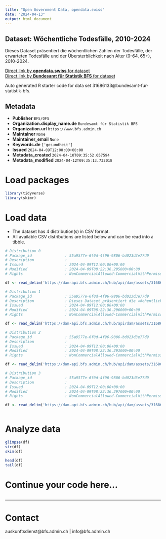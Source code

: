 ```yaml
---
title: "Open Government Data, opendata.swiss"
date: "2024-04-13"
output: html_document
---
```


## Dataset: Wöchentliche Todesfälle, 2010-2024

Dieses Dataset präsentiert die wöchentlichen Zahlen der Todesfälle, der erwarteten Todesfälle und der Übersterblichkeit nach Alter (0-64, 65+), 2010-2024.

[Direct link by **opendata.swiss** for dataset](https://opendata.swiss/de/dataset/wochentliche-todesfalle-2010-2024)<br>
[Direct link by **Bundesamt für Statistik BFS** for dataset](https://www.bfs.admin.ch/asset/de/ts-d-14.03.04.03-wr)

Auto generated R starter code for data set 31686133@bundesamt-fur-statistik-bfs.

## Metadata

- **Publisher** `BFS/OFS`
- **Organization.display_name.de** `Bundesamt für Statistik BFS`
- **Organization.url** `https://www.bfs.admin.ch`
- **Maintainer** `None`
- **Maintainer_email** `None`
- **Keywords.de** `['gesundheit']`
- **Issued** `2024-04-09T12:00:00+00:00`
- **Metadata_created** `2024-04-10T09:35:52.057594`
- **Metadata_modified** `2024-04-12T09:35:13.732018`


# Load packages

```r

library(tidyverse)
library(skimr)

```

# Load data

-   The dataset has 4 distribution(s) in CSV format.
-   All available CSV distributions are listed below and can be read into a tibble.

```r

# Distribution 0
# Package_id               : 55a9577e-6f0d-4f96-9806-bd023d3e77d9
# Description              : 
# Issued                   : 2024-04-09T12:00:00+00:00
# Modified                 : 2024-04-09T08:22:36.295000+00:00
# Rights                   : NonCommercialAllowed-CommercialWithPermission-ReferenceRequired

df <- read_delim('https://dam-api.bfs.admin.ch/hub/api/dam/assets/31686156/master')

# Distribution 1
# Package_id               : 55a9577e-6f0d-4f96-9806-bd023d3e77d9
# Description              : Dieses Dataset präsentiert die wöchentlichen Zahlen der Todesfälle, der erwarteten Todesfälle und der Übersterblichkeit nach Alter (0-64, 65+), 2010-2024.
# Issued                   : 2024-04-09T12:00:00+00:00
# Modified                 : 2024-04-09T08:22:36.296000+00:00
# Rights                   : NonCommercialAllowed-CommercialWithPermission-ReferenceRequired

df <- read_delim('https://dam-api.bfs.admin.ch/hub/api/dam/assets/31686148/master')

# Distribution 2
# Package_id               : 55a9577e-6f0d-4f96-9806-bd023d3e77d9
# Description              : 
# Issued                   : 2024-04-09T12:00:00+00:00
# Modified                 : 2024-04-09T08:22:36.293000+00:00
# Rights                   : NonCommercialAllowed-CommercialWithPermission-ReferenceRequired

df <- read_delim('https://dam-api.bfs.admin.ch/hub/api/dam/assets/31686143/master')

# Distribution 3
# Package_id               : 55a9577e-6f0d-4f96-9806-bd023d3e77d9
# Description              : 
# Issued                   : 2024-04-09T12:00:00+00:00
# Modified                 : 2024-04-09T08:22:36.297000+00:00
# Rights                   : NonCommercialAllowed-CommercialWithPermission-ReferenceRequired

df <- read_delim('https://dam-api.bfs.admin.ch/hub/api/dam/assets/31686155/master')



```

# Analyze data

```r

glimpse(df)
str(df)
skim(df)

head(df)
tail(df)

```

# Continue your code here...

```r

```

------------------------------------------------------------------------

# Contact

auskunftsdienst@bfs.admin.ch | info@bfs.admin.ch
